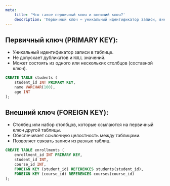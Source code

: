 ```yaml
---
meta:
    title: 'Что такое первичный ключ и внешний ключ?'
    description: 'Первичный ключ — уникальный идентификатор записи, внешний ключ — связывает таблицы, поддерживая целостность данных в базе данных.'
---
```


## Первичный ключ (PRIMARY KEY):

-   Уникальный идентификатор записи в таблице.
-   Не допускает дубликатов и `NULL` значений.
-   Может состоять из одного или нескольких столбцов (составной ключ).

```sql
CREATE TABLE students (
    student_id INT PRIMARY KEY,
    name VARCHAR(100),
    age INT
);
```

## Внешний ключ (FOREIGN KEY):

-   Столбец или набор столбцов, которые ссылаются на первичный ключ другой таблицы.
-   Обеспечивает ссылочную целостность между таблицами.
-   Позволяет связать записи из разных таблиц.

```sql
CREATE TABLE enrollments (
    enrollment_id INT PRIMARY KEY,
    student_id INT,
    course_id INT,
    FOREIGN KEY (student_id) REFERENCES students(student_id),
    FOREIGN KEY (course_id) REFERENCES courses(course_id)
);
```
